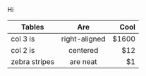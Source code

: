 
<div>
Hi
</div>

<MdxIcon name="sketch" />

| Tables        | Are           | Cool  |
| ------------- |:-------------:| -----:|
| col 3 is      | right-aligned | $1600 |
| col 2 is      | centered      |   $12 |
| zebra stripes | are neat      |    $1 |

<!-- Hello this is a comment -->
<script> 
  alert(Date.now()); 
  alert(Date.now()); 
  const a = "hey" 
</script>

<Whatever />

